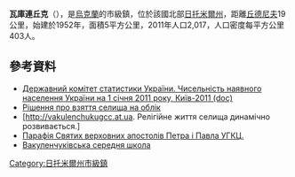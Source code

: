 {{No footnotes|time=2015-09-16T14:50:41+00:00}}
{{coord|49|56|30|N|28|18|11|E|scale:30000|display=title}}

'''瓦庫連丘克'''（{{lang-uk|Вакуленчук}}），是[[烏克蘭|烏克蘭]]的市級鎮，位於該國北部[[日托米爾州|日托米爾州]]，距離[[丘德尼夫|丘德尼夫]]19公里，始建於1952年，面積5平方公里，2011年人口2,017，人口密度每平方公里403人。

==參考資料==
*[https://web.archive.org/web/20121010205321/http://stat6.stat.lviv.ua/PXWEB2007/ukr/publ/2011/chnas.zip Державний комітет статистики України. Чисельність наявного населення України на 1 січня 2011 року, Київ-2011 (doc)]
*[http://w1.c1.rada.gov.ua/pls/z7503/A036?rdat1=01.06.2013&vf7551=1163 Рішення про взяття селища на облік] {{Wayback|url=http://w1.c1.rada.gov.ua/pls/z7503/A036?rdat1=01.06.2013&vf7551=1163 |date=20201026082542 }}
*[http://vakulenchukugcc.at.ua. Релігійне життя селища динамічно розвивається.] {{Wayback|url=http://vakulenchukugcc.at.ua./ |date=20190404204318 }}
* [http://vakulenchukugcc.at.ua  Парафія Святих верховних апостолів Петра і Павла УГКЦ.] {{Wayback|url=http://vakulenchukugcc.at.ua/ |date=20160304110302 }}
* [http://vakulenchuk.at.ua/ Вакуленчуківська середня школа] {{Wayback|url=http://vakulenchuk.at.ua/ |date=20210224165908 }}

{{DEFAULTSORT:Вакуленчук}}
[[Category:日托米爾州市級鎮|Category:日托米爾州市級鎮]]


{{Zhytomyr-geo-stub}}